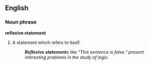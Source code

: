 ==English==

===Noun phrase===
'''reflexive statement'''

# A statement which refers to itself.
#: '''''Reflexive statement'''s like "This sentence is false." present interesting problems in the study of logic.''